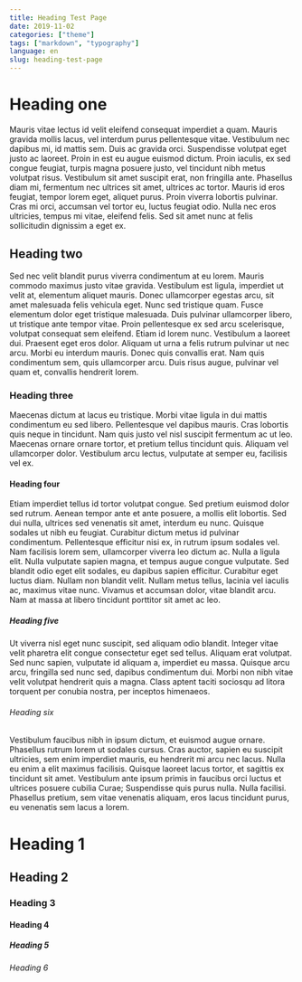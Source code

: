 ```yaml
---
title: Heading Test Page
date: 2019-11-02
categories: ["theme"]
tags: ["markdown", "typography"]
language: en
slug: heading-test-page
---
```



# Heading one

Mauris vitae lectus id velit eleifend consequat imperdiet a quam. Mauris gravida mollis lacus, vel interdum purus pellentesque vitae. Vestibulum nec dapibus mi, id mattis sem. Duis ac gravida orci. Suspendisse volutpat eget justo ac laoreet. Proin in est eu augue euismod dictum. Proin iaculis, ex sed congue feugiat, turpis magna posuere justo, vel tincidunt nibh metus volutpat risus. Vestibulum sit amet suscipit erat, non fringilla ante. Phasellus diam mi, fermentum nec ultrices sit amet, ultrices ac tortor. Mauris id eros feugiat, tempor lorem eget, aliquet purus. Proin viverra lobortis pulvinar. Cras mi orci, accumsan vel tortor eu, luctus feugiat odio. Nulla nec eros ultricies, tempus mi vitae, eleifend felis. Sed sit amet nunc at felis sollicitudin dignissim a eget ex.

## Heading two

Sed nec velit blandit purus viverra condimentum at eu lorem. Mauris commodo maximus justo vitae gravida. Vestibulum est ligula, imperdiet ut velit at, elementum aliquet mauris. Donec ullamcorper egestas arcu, sit amet malesuada felis vehicula eget. Nunc sed tristique quam. Fusce elementum dolor eget tristique malesuada. Duis pulvinar ullamcorper libero, ut tristique ante tempor vitae. Proin pellentesque ex sed arcu scelerisque, volutpat consequat sem eleifend. Etiam id lorem nunc. Vestibulum a laoreet dui. Praesent eget eros dolor. Aliquam ut urna a felis rutrum pulvinar ut nec arcu. Morbi eu interdum mauris. Donec quis convallis erat. Nam quis condimentum sem, quis ullamcorper arcu. Duis risus augue, pulvinar vel quam et, convallis hendrerit lorem.

### Heading three

Maecenas dictum at lacus eu tristique. Morbi vitae ligula in dui mattis condimentum eu sed libero. Pellentesque vel dapibus mauris. Cras lobortis quis neque in tincidunt. Nam quis justo vel nisl suscipit fermentum ac ut leo. Maecenas ornare ornare tortor, et pretium tellus tincidunt quis. Aliquam vel ullamcorper dolor. Vestibulum arcu lectus, vulputate at semper eu, facilisis vel ex.

#### Heading four

Etiam imperdiet tellus id tortor volutpat congue. Sed pretium euismod dolor sed rutrum. Aenean tempor ante et ante posuere, a mollis elit lobortis. Sed dui nulla, ultrices sed venenatis sit amet, interdum eu nunc. Quisque sodales ut nibh eu feugiat. Curabitur dictum metus id pulvinar condimentum. Pellentesque efficitur nisi ex, in rutrum ipsum sodales vel. Nam facilisis lorem sem, ullamcorper viverra leo dictum ac. Nulla a ligula elit. Nulla vulputate sapien magna, et tempus augue congue vulputate. Sed blandit odio eget elit sodales, eu dapibus sapien efficitur. Curabitur eget luctus diam. Nullam non blandit velit. Nullam metus tellus, lacinia vel iaculis ac, maximus vitae nunc. Vivamus et accumsan dolor, vitae blandit arcu. Nam at massa at libero tincidunt porttitor sit amet ac leo.

##### Heading five

Ut viverra nisl eget nunc suscipit, sed aliquam odio blandit. Integer vitae velit pharetra elit congue consectetur eget sed tellus. Aliquam erat volutpat. Sed nunc sapien, vulputate id aliquam a, imperdiet eu massa. Quisque arcu arcu, fringilla sed nunc sed, dapibus condimentum dui. Morbi non nibh vitae velit volutpat hendrerit quis a magna. Class aptent taciti sociosqu ad litora torquent per conubia nostra, per inceptos himenaeos.

###### Heading six

Vestibulum faucibus nibh in ipsum dictum, et euismod augue ornare. Phasellus rutrum lorem ut sodales cursus. Cras auctor, sapien eu suscipit ultricies, sem enim imperdiet mauris, eu hendrerit mi arcu nec lacus. Nulla eu enim a elit maximus facilisis. Quisque laoreet lacus tortor, et sagittis ex tincidunt sit amet. Vestibulum ante ipsum primis in faucibus orci luctus et ultrices posuere cubilia Curae; Suspendisse quis purus nulla. Nulla facilisi. Phasellus pretium, sem vitae venenatis aliquam, eros lacus tincidunt purus, eu venenatis sem lacus a lorem.

# Heading 1

## Heading 2

### Heading 3

#### Heading 4

##### Heading 5

###### Heading 6
